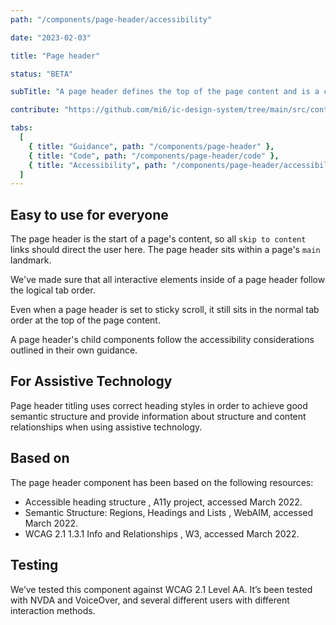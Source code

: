 ```yaml
---
path: "/components/page-header/accessibility"

date: "2023-02-03"

title: "Page header"

status: "BETA"

subTitle: "A page header defines the top of the page content and is a consistent way to show page context, key actions and secondary navigation."

contribute: "https://github.com/mi6/ic-design-system/tree/main/src/content/structured/components/page-header"

tabs:
  [
    { title: "Guidance", path: "/components/page-header" },
    { title: "Code", path: "/components/page-header/code" },
    { title: "Accessibility", path: "/components/page-header/accessibility" },
  ]
---
```


## Easy to use for everyone

The page header is the start of a page's content, so all `skip to content` links should direct the user here. The page header sits within a page's `main` landmark.

We've made sure that all interactive elements inside of a page header follow the logical tab order.

Even when a page header is set to sticky scroll, it still sits in the normal tab order at the top of the page content.

A page header's child components follow the accessibility considerations outlined in their own guidance.

## For Assistive Technology

Page header titling uses correct heading styles in order to achieve good semantic structure and provide information about structure and content relationships when using assistive technology.

## Based on

The page header component has been based on the following resources:

<ul>
  <li>
    <ic-link
      target="_blank"
      href="https://www.a11yproject.com/posts/how-to-accessible-heading-structure/"
      rel="noreferer noopener nofollow"
    >
      Accessible heading structure
    </ic-link>
    , A11y project, accessed March 2022.
  </li>
  <li>
    <ic-link
      target="_blank"
      href="https://webaim.org/techniques/semanticstructure/"
      rel="noreferer noopener nofollow"
    >
      Semantic Structure: Regions, Headings and Lists
    </ic-link>
    , WebAIM, accessed March 2022.
  </li>
  <li>
    <ic-link
      target="_blank"
      href="https://www.w3.org/WAI/WCAG21/Understanding/info-and-relationships"
      rel="noreferer noopener nofollow"
    >
      WCAG 2.1 1.3.1 Info and Relationships
    </ic-link>
    , W3, accessed March 2022.
  </li>
</ul>

## Testing

We’ve tested this component against WCAG 2.1 Level AA. It’s been tested with NVDA and VoiceOver, and several different users with different interaction methods.
